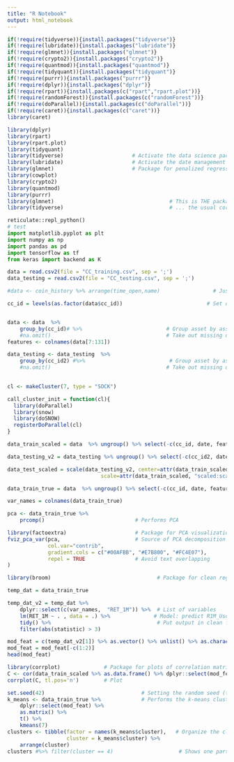 ```yaml
---
title: "R Notebook"
output: html_notebook
---
```


```r
if(!require(tidyverse)){install.packages("tidyverse")}
if(!require(lubridate)){install.packages("lubridate")}
if(!require(glmnet)){install.packages("glmnet")}
if(!require(crypto2)){install.packages("crypto2")}
if(!require(quantmod)){install.packages("quantmod")}
if(!require(tidyquant)){install.packages("tidyquant")}
if(!require(purrr)){install.packages("purrr")}
if(!require(dplyr)){install.packages("dplyr")}
if(!require(rpart)){install.packages(c("rpart","rpart.plot"))}
if(!require(randomForest)){install.packages(c("randomForest"))}
if(!require(doParallel)){install.packages(c("doParallel"))}
if(!require(caret)){install.packages(c("caret"))}
library(caret) 

library(dplyr) 
library(rpart) 
library(rpart.plot)
library(tidyquant)                      
library(tidyverse)                      # Activate the data science package
library(lubridate)                      # Activate the date management package
library(glmnet)                         # Package for penalized regressions
library(cowplot)
library(crypto2)
library(quantmod)
library(purrr)
library(glmnet)                                     # This is THE package for penalised regressions
library(tidyverse)                                  # ... the usual core packages
```

```python
reticulate::repl_python()
# test
import matplotlib.pyplot as plt
import numpy as np
import pandas as pd
import tensorflow as tf
from keras import backend as K
```

```r
data = read.csv2(file = "CC_training.csv", sep = ';')
data_testing = read.csv2(file = "CC_testing.csv", sep = ';')

``` 

```r
#data <- coin_history %>% arrange(time_open,name)                 # Just making sure all is in order

cc_id = levels(as.factor(data$cc_id))                           # Set of assets


data <- data  %>% 
    group_by(cc_id)# %>%                           # Group asset by asset
    #na.omit()                                     # Take out missing data
features <- colnames(data[7:131])

data_testing <- data_testing  %>% 
    group_by(cc_id2) #%>%                           # Group asset by asset
    #na.omit()                                     # Take out missing data
    
```

```r
cl <- makeCluster(7, type = "SOCK")

call_cluster_init = function(cl){
  library(doParallel)
  library(snow)
  library(doSNOW)
  registerDoParallel(cl)
}
```

```r
data_train_scaled = data  %>% ungroup() %>% select(-c(cc_id, date, feature_3, RET_1D,RET_1W,RET_1M,RET_3M)) %>% scale()

data_testing_v2 = data_testing %>% ungroup() %>% select(-c(cc_id2, date_id, Id,feature_3)) %>% scale()

data_test_scaled = scale(data_testing_v2, center=attr(data_train_scaled, "scaled:center"), 
                              scale=attr(data_train_scaled, "scaled:scale"))

data_train_true = data  %>% ungroup() %>% select(-c(cc_id, date, feature_3)) %>% scale() %>% as.data.frame()

var_names = colnames(data_train_true)
```

```r

pca <- data_train_true %>%
    prcomp()                             # Performs PCA

library(factoextra)                      # Package for PCA visualization
fviz_pca_var(pca,                        # Source of PCA decomposition
             col.var="contrib",          
             gradient.cols = c("#00AFBB", "#E7B800", "#FC4E07"),
             repel = TRUE                # Avoid text overlapping
)
```

```r
library(broom)                                  # Package for clean regression output 

temp_dat = data_train_true

temp_dat_v2 = temp_dat %>% 
    dplyr::select(c(var_names,  "RET_1M")) %>%  # List of variables
    lm(RET_1M ~ . , data = .) %>%              # Model: predict R1M_Usd
    tidy() %>%                                  # Put output in clean format
    filter(abs(statistic) > 3)

mod_feat = c(temp_dat_v2[1]) %>% as.vector() %>% unlist() %>% as.character() 
mod_feat = mod_feat[-c(1:2)]
head(mod_feat)

``` 

```r
library(corrplot)              # Package for plots of correlation matrices
C <- cor(data_train_scaled %>% as.data.frame() %>% dplyr::select(mod_feat)) # Correlation matrix
corrplot(C, tl.pos='n')        # Plot
```

```r
set.seed(42)                               # Setting the random seed (the optim. is random)
k_means <- data_train_true %>%             # Performs the k-means clustering
    dplyr::select(mod_feat) %>%
    as.matrix() %>%
    t() %>%
    kmeans(7)
clusters <- tibble(factor = names(k_means$cluster),   # Organize the cluster data
                   cluster = k_means$cluster) %>%
    arrange(cluster)
clusters #%>% filter(cluster == 4)                     # Shows one particular group
```

